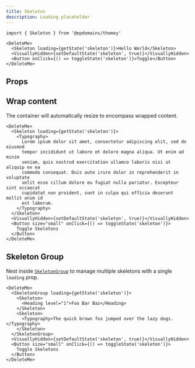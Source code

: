 ```yaml
---
title: Skeleton
description: Loading placeholder
---
```


```tsx
import { Skeleton } from '@epdomains/themey'
```

```tsx expand=true live=true
<DeleteMe>
  <Skeleton loading={getState('skeleton')}>Hello World</Skeleton>
  <VisuallyHidden>{setDefaultState('skeleton', true)}</VisuallyHidden>
  <Button onClick={() => toggleState('skeleton')}>Toggle</Button>
</DeleteMe>
```

## Props

<PropsTable sourceLink={sourceLink} types={types} />

## Wrap content

The container will automatically resize to encompass wrapped content.

```tsx live=true
<DeleteMe>
  <Skeleton loading={getState('skeleton')}>
    <Typography>
      Lorem ipsum dolor sit amet, consectetur adipiscing elit, sed do eiusmod
      tempor incididunt ut labore et dolore magna aliqua. Ut enim ad minim
      veniam, quis nostrud exercitation ullamco laboris nisi ut aliquip ex ea
      commodo consequat. Duis aute irure dolor in reprehenderit in voluptate
      velit esse cillum dolore eu fugiat nulla pariatur. Excepteur sint occaecat
      cupidatat non proident, sunt in culpa qui officia deserunt mollit anim id
      est laborum.
    </Typography>
  </Skeleton>
  <VisuallyHidden>{setDefaultState('skeleton', true)}</VisuallyHidden>
  <Button size="small" onClick={() => toggleState('skeleton')}>
    Toggle Skeletons
  </Button>
</DeleteMe>
```

## Skeleton Group

Nest inside [`SkeletonGroup`](/components/SkeletonGroup) to manage multiple skeletons with a single `loading` prop.

```tsx live=true
<DeleteMe>
  <SkeletonGroup loading={getState('skeleton')}>
    <Skeleton>
      <Heading level="1">Foo Bar Baz</Heading>
    </Skeleton>
    <Skeleton>
      <Typography>The quick brown fox jumped over the lazy dogs.</Typography>
    </Skeleton>
  </SkeletonGroup>
  <VisuallyHidden>{setDefaultState('skeleton', true)}</VisuallyHidden>
  <Button size="small" onClick={() => toggleState('skeleton')}>
    Toggle Skeletons
  </Button>
</DeleteMe>
```
